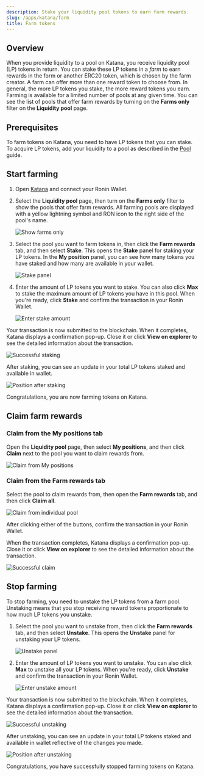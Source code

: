 ```yaml
---
description: Stake your liquidity pool tokens to earn farm rewards.
slug: /apps/katana/farm
title: Farm tokens
---
```


## Overview

When you provide liquidity to a pool on Katana, you receive liquidity pool (LP) tokens in return. You can stake these LP tokens in a _farm_ to earn rewards in the form or another ERC20 token, which is chosen by the farm creator. A farm can offer more than one reward token to choose from. In general, the more LP tokens you stake, the more reward tokens you earn. Farming is available for a limited number of pools at any given time. You can see the list of pools that offer farm rewards by turning on the **Farms only** filter on the **Liquidity pool** page.

## Prerequisites

To farm tokens on Katana, you need to have LP tokens that you can stake. To acquire LP tokens, add your liquidity to a pool as described in the [Pool](pool.mdx#add-liquidity-to-a-pool) guide.

## Start farming

1. Open [Katana](https://app.roninchain.com/swap) and connect your Ronin Wallet.
2. Select the **Liquidity pool** page, then turn on the **Farms only** filter to show the pools that offer farm rewards. All farming pools are displayed with a yellow lightning symbol and RON icon to the right side of the pool's name.

    ![Show farms only](../assets/katana-farm-filter.png)

3. Select the pool you want to farm tokens in, then click the **Farm rewards** tab, and then select **Stake**. This opens the **Stake** panel for staking your LP tokens. In the **My position** panel, you can see how many tokens you have staked and how many are available in your wallet.
  
    ![Stake panel](../assets/katana-farm-stake-panel.png)

6. Enter the amount of LP tokens you want to stake. You can also click **Max** to stake the maximum amount of LP tokens you have in this pool. When you're ready, click **Stake** and confirm the transaction in your Ronin Wallet.

    ![Enter stake amount](../assets/katana-farm-stake-amount.png)

Your transaction is now submitted to the blockchain. When it completes, Katana displays a confirmation pop-up. Close it or click **View on explorer** to see the detailed information about the transaction.

![Successful staking](../assets/katana-farm-stake-success.png)

After staking, you can see an update in your total LP tokens staked and available in wallet.

![Position after staking](../assets/katana-farm-stake-position.png)

Congratulations, you are now farming tokens on Katana.

## Claim farm rewards

### Claim from the My positions tab

Open the **Liquidity pool** page, then select **My positions**, and then click **Claim** next to the pool you want to claim rewards from.

![Claim from My positions](../assets/katana-farm-positions-claim.png)

### Claim from the Farm rewards tab

Select the pool to claim rewards from, then open the **Farm rewards** tab, and then click **Claim all**.

![Claim from individual pool](../assets/katana-farm-individual-claim.png)

After clicking either of the buttons, confirm the transaction in your Ronin Wallet.

When the transaction completes, Katana displays a confirmation pop-up. Close it or click **View on explorer** to see the detailed information about the transaction.

![Successful claim](../assets/katana-farm-claim-success.png)

## Stop farming

To stop farming, you need to unstake the LP tokens from a farm pool. Unstaking means that you stop receiving reward tokens proportionate to how much LP tokens you unstake.

1. Select the pool you want to unstake from, then click the **Farm rewards** tab, and then select **Unstake**. This opens the **Unstake** panel for unstaking your LP tokens.

    ![Unstake panel](../assets/katana-farm-unstake-panel.png)

2. Enter the amount of LP tokens you want to unstake. You can also click **Max** to unstake all your LP tokens. When you're ready, click **Unstake** and confirm the transaction in your Ronin Wallet.

    ![Enter unstake amount](../assets/katana-farm-unstake-amount.png)

Your transaction is now submitted to the blockchain. When it completes, Katana displays a confirmation pop-up. Close it or click **View on explorer** to see the detailed information about the transaction.

![Successful unstaking](../assets/katana-farm-unstake-success.png)

After unstaking, you can see an update in your total LP tokens staked and available in wallet reflective of the changes you made.

![Position after unstaking](../assets/katana-farm-unstake-position.png)

Congratulations, you have successfully stopped farming tokens on Katana.